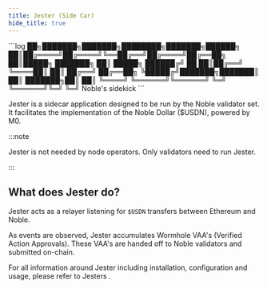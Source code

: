 ```yaml
---
title: Jester (Side Car)
hide_title: true
---
```



<div style={{ display: 'flex'}}>
```log
     ██╗███████╗███████╗████████╗███████╗██████╗ 
     ██║██╔════╝██╔════╝╚══██╔══╝██╔════╝██╔══██╗
     ██║█████╗  ███████╗   ██║   █████╗  ██████╔╝
██   ██║██╔══╝  ╚════██║   ██║   ██╔══╝  ██╔══██╗
╚█████╔╝███████╗███████║   ██║   ███████╗██║  ██║
 ╚════╝ ╚══════╝╚══════╝   ╚═╝   ╚══════╝╚═╝  ╚═╝
                             Noble's sidekick  
 ```
 </div>

Jester is a sidecar application designed to be run by the Noble validator set. It facilitates the implementation of the Noble Dollar ($USDN), powered by M0.

:::note

Jester is not needed by node operators. Only validators need to run Jester.

:::

## What does Jester do?

Jester acts as a relayer listening for `$USDN` transfers between Ethereum and Noble.

As events are observed, Jester accumulates Wormhole VAA's (Verified Action Approvals).
These VAA's are handed off to Noble validators and submitted on-chain.

For all information around Jester including installation, configuration and usage, please refer to Jesters <GitHubButton repoUrl="https://github.com/noble-assets/jester"/>.
